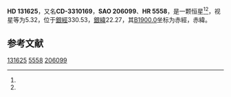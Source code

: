 {{Starbox begin
| name = HD 131625
}}
{{Starbox observe
| epoch = [[J2000.0|J2000.0]]
| constell = {{星座名待查}}<ref name=SIMBAD>{{cite web
 | url=http://simbad.u-strasbg.fr/simbad/sim-id?Ident=HR+5558
 | title=Pulsating variable Star
 | publisher=Centre de Données astronomiques de Strasbourg
 | work=SIMBAD
 | accessdate=2012-07-13
 | archive-date=2016-03-17
 | archive-url=https://web.archive.org/web/20160317140332/http://simbad.u-strasbg.fr/simbad/sim-id?Ident=HR+5558
 | dead-url=no
 }}</ref><ref name=DATA>{{cite web
 | url=http://vizier.u-strasbg.fr/viz-bin/VizieR-5?-out.add=.&-source=5050&-corr=PK=HR&-out.max=9999&HR=5558
 | title=VizieR Detailed Page
 | accessdate=2012-07-13
 | archive-date=2016-03-05
 | archive-url=https://web.archive.org/web/20160305002601/http://vizier.u-strasbg.fr/viz-bin/VizieR-5?-out.add=.&-source=5050&-corr=PK=HR&-out.max=9999&HR=5558
 | dead-url=no
 }}</ref>
| 星官 = 
| ra = {{RA|14|55|44.7}}<ref name=SIMBAD /><ref name=DATA />
| dec = {{DEC|-33|51|21}}<ref name=SIMBAD /><ref name=DATA />
| appmag_v = 5.32<ref name=SIMBAD /><ref name=DATA />
}}
{{Starbox character
| class = A0V<ref name=SIMBAD /><ref name=DATA />
| b-v = 0.04<ref name=SIMBAD /><ref name=DATA />
| u-b = <ref name=SIMBAD /><ref name=DATA />
| r-i = <ref name=SIMBAD /><ref name=DATA />
| variable = 
}}
{{Starbox astrometry
| radial_v = 
| prop_mo_ra = 0
| parallax = 0.007
| p_error = 
}}
{{Starbox catalog
| names =CD-3310169，[[SAO星表|SAO]] 206099，[[HD星表|HD]] 131625，[[HR星表|HR]] 5558}}
{{Starbox reference |Simbad=HR+5558}}
{{Starbox end}}

'''HD 131625'''，又名'''CD-3310169'''，'''SAO 206099'''、'''HR 5558'''，是一颗恒星<ref name=SIMBAD /><ref name=DATA />，视星等为5.32，位于[[銀道座標系|銀經]]330.53，[[銀道座標系|銀緯]]22.27，其[[B1900.0|B1900.0]]坐标为赤經{{RA|14|49|36.3}}，赤緯{{DEC|-33|22.27|59}}。

== 参考文献 ==
{{reflist}}

{{star-stub}}

[[Category:HD和HDE天體|131625]]
[[Category:HR天體|5558]]
[[Category:SAO天體|206099]]